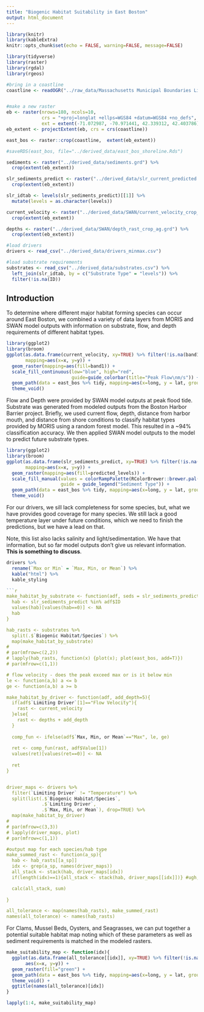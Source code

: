 ```yaml
---
title: "Biogenic Habitat Suitability in East Boston"
output: html_document
---
```


```r
library(knitr)
library(kableExtra)
knitr::opts_chunk$set(echo = FALSE, warning=FALSE, message=FALSE)
```
```r
library(tidyverse)
library(raster)
library(rgdal)
library(rgeos)


```

```r

#bring in a coastline
coastline <- readOGR("../raw_data/Massachusetts Municipal Boundaries Lines/GISDATA_TOWNSSURVEY_ARC.shp", layer="GISDATA_TOWNSSURVEY_ARC") 


#make a new raster
eb <- raster(nrows=180, ncols=10,
             crs = "+proj=longlat +ellps=WGS84 +datum=WGS84 +no_defs",
             ext = extent(-71.072987, -70.971441, 42.339312, 42.403786))
eb_extent <- projectExtent(eb, crs = crs(coastline))

east_bos <- raster::crop(coastline,  extent(eb_extent))

#saveRDS(east_bos, file="../derived_data/east_bos_shoreline.Rds")
```

```r

sediments <- raster("../derived_data/sediments.grd") %>%
  crop(extent(eb_extent))

slr_sediments_predict <- raster("../derived_data/slr_current_predicted.grd") %>%
  crop(extent(eb_extent))

slr_idtab <- levels(slr_sediments_predict)[[1]] %>%
  mutate(levels = as.character(levels))

current_velocity <- raster("../derived_data/SWAN/current_velocity_crop_ag.grd") %>%
  crop(extent(eb_extent))

depths <- raster("../derived_data/SWAN/depth_rast_crop_ag.grd") %>%
  crop(extent(eb_extent))

#load drivers
drivers <- read_csv("../derived_data/drivers_minmax.csv")

#load substrate requirements
substrates <- read_csv("../derived_data/substrates.csv") %>%
  left_join(slr_idtab, by = c("Substrate Type" = "levels")) %>%
  filter(!is.na(ID))

```

## Introduction

To determine where different major habitat forming species can occur around East Boston, we combined a variety of data layers from MORIS and SWAN model outputs with information on substrate, flow, and depth requirements of different habitat types.

```r
library(ggplot2)
library(broom)
ggplot(as.data.frame(current_velocity, xy=TRUE) %>% filter(!is.na(band1)),
       mapping=aes(x=x, y=y)) +
  geom_raster(mapping=aes(fill=band1)) +
  scale_fill_continuous(low="blue", high="red", 
                        guide=guide_colorbar(title="Peak Flow\nm/s")) +
  geom_path(data = east_bos %>% tidy, mapping=aes(x=long, y = lat, group=group)) +
  theme_void()
```

Flow and Depth were provided by SWAN model outputs at peak flood tide. Substrate was generated from modeled outputs from the Boston Harbor Barrier project. Briefly, we used current flow, depth, distance from harbor mouth, and distance from shore conditions to classify habitat types provided by MORIS using a random forest model. This resulted in a ~94% classification accuracy. We then applied SWAN model outputs to the model to predict future substrate types.


```r
library(ggplot2)
library(broom)
ggplot(as.data.frame(slr_sediments_predict, xy=TRUE) %>% filter(!is.na(predicted_levels)),
       mapping=aes(x=x, y=y)) +
  geom_raster(mapping=aes(fill=predicted_levels)) +
  scale_fill_manual(values = colorRampPalette(RColorBrewer::brewer.pal(8, "Accent"))(16),
                    guide = guide_legend("Sediment Type")) +
  geom_path(data = east_bos %>% tidy, mapping=aes(x=long, y = lat, group=group)) +
  theme_void()
```

For our drivers, we sill lack completeness for some species, but, what we have provides good coverage for many species. We still lack a good temperature layer under future conditions, which we need to finish the predictions, but we have a lead on that.

Note, this list also lacks salinity and light/sedimentation. We have that information, but so far model outputs don't give us relevant information. **This is something to discuss**.

```r
drivers %>%
  rename(`Max or Min` = `Max, Min, or Mean`) %>%
  kable("html") %>%
  kable_styling

```r

make_habitat_by_substrate <- function(adf, seds = slr_sediments_predict){
  hab <- slr_sediments_predict %in% adf$ID 
  values(hab)[values(hab==0)] <- NA
  hab
}

hab_rasts <- substrates %>%
  split(.$`Biogenic Habitat/Species`) %>%
  map(make_habitat_by_substrate)
#   
# par(mfrow=c(2,2))
# lapply(hab_rasts, function(x) {plot(x); plot(east_bos, add=T)})
# par(mfrow=c(1,1))

# flow velocity - does the peak exceed max or is it below min
le <- function(a,b) a <= b
ge <- function(a,b) a >= b

make_habitat_by_driver <- function(adf, add_depth=5){
  if(adf$`Limiting Driver`[1]=="Flow Velocity"){
    rast <- current_velocity
  }else{
    rast <- depths + add_depth
  }
  
  comp_fun <- ifelse(adf$`Max, Min, or Mean`=="Max", le, ge)
  
  ret <- comp_fun(rast, adf$Value[1])
  values(ret)[values(ret==0)] <- NA
  
  ret
}


driver_maps <- drivers %>%
  filter(`Limiting Driver` != "Temperature") %>%
  split(list(.$`Biogenic Habitat/Species`, 
             .$`Limiting Driver`, 
             .$`Max, Min, or Mean`), drop=TRUE) %>%
  map(make_habitat_by_driver)
# 
# par(mfrow=c(3,3))
# lapply(driver_maps, plot)
# par(mfrow=c(1,1))

#output map for each species/hab type
make_summed_rast <- function(a_sp){
  hab <- hab_rasts[[a_sp]]
  idx <- grep(a_sp, names(driver_maps))
  all_stack <- stack(hab, driver_maps[idx])
  if(length(idx)==1){all_stack <- stack(hab, driver_maps[[idx]])} #ugh, lists

  calc(all_stack, sum)
  
}

all_tolerance <- map(names(hab_rasts), make_summed_rast)
names(all_tolerance) <- names(hab_rasts)
```

For Clams, Mussel Beds, Oysters, and Seagrasses, we can put together a potential suitable habitat map noting which of these parameters as well as sediment requirements is matched in the modeled rasters.

```r
make_suitability_map <- function(idx){
  ggplot(as.data.frame(all_tolerance[[idx]], xy=TRUE) %>% filter(!is.na(layer)), 
       aes(x=x, y=y)) +
  geom_raster(fill="green") +
  geom_path(data = east_bos %>% tidy, mapping=aes(x=long, y = lat, group=group)) +
  theme_void() +
  ggtitle(names(all_tolerance)[idx])
}  

lapply(1:4, make_suitability_map)
```